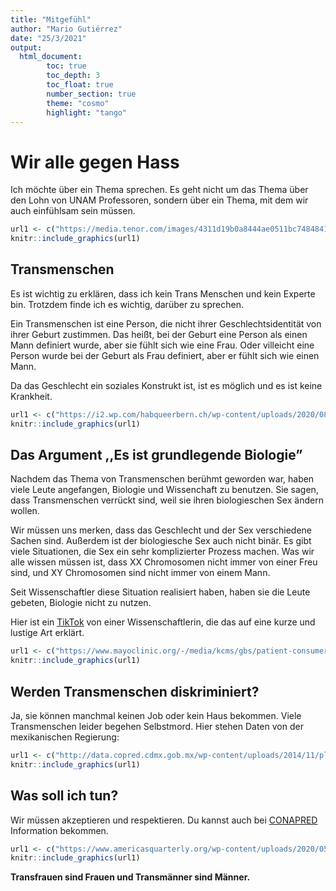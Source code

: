 ```yaml
---
title: "Mitgefühl"
author: "Mario Gutiérrez"
date: "25/3/2021"
output: 
  html_document:
        toc: true
        toc_depth: 3
        toc_float: true
        number_section: true
        theme: "cosmo"
        highlight: "tango"
---
```

# **Wir alle gegen Hass**  

Ich möchte über ein Thema sprechen. Es geht nicht um das Thema über den Lohn von UNAM Professoren, sondern über ein Thema, mit dem wir auch einfühlsam sein müssen.  
```r

url1 <- c("https://media.tenor.com/images/4311d19b0a8444ae0511bc748484107a/tenor.gif")
knitr::include_graphics(url1)

```


## **Transmenschen**  

Es ist wichtig zu erklären, dass ich kein Trans Menschen und kein Experte bin. Trotzdem finde ich es wichtig, darüber zu sprechen.  

Ein Transmenschen ist eine Person, die nicht ihrer Geschlechtsidentität von ihrer Geburt zustimmen. Das heißt, bei der Geburt eine Person als einen Mann definiert wurde, aber sie fühlt sich wie eine Frau. Oder villeicht eine Person wurde bei der Geburt als Frau definiert, aber er fühlt sich wie einen Mann.  

Da das Geschlecht ein soziales Konstrukt ist, ist es möglich und es ist keine Krankheit.  

```r

url1 <- c("https://i2.wp.com/habqueerbern.ch/wp-content/uploads/2020/08/transrechte.jpg?resize=1024%2C576&ssl=1")
knitr::include_graphics(url1)

```


## **Das Argument ,,Es ist grundlegende Biologie"**  

Nachdem das Thema von Transmenschen berühmt geworden war, haben viele Leute angefangen, Biologie und Wissenchaft zu benutzen. Sie sagen, dass Transmenschen verrückt sind, weil sie ihren biologieschen Sex ändern wollen.  

Wir müssen uns merken, dass das Geschlecht und der Sex verschiedene Sachen sind. Außerdem ist der biologiesche Sex auch nicht binär. Es gibt viele Situationen, die Sex ein sehr komplizierter Prozess machen. Was wir alle wissen müssen ist, dass XX Chromosomen nicht immer von einer Freu sind, und XY Chromosomen sind nicht immer von einem Mann.  

Seit Wissenschaftler diese Situation realisiert haben, haben sie die Leute gebeten, Biologie nicht zu nutzen.  

Hier ist ein [TikTok](https://twitter.com/lab_shenanigans/status/1367181974566240258?s=20) von einer Wissenschaftlerin, die das auf eine kurze und lustige Art erklärt.  

```r

url1 <- c("https://www.mayoclinic.org/-/media/kcms/gbs/patient-consumer/images/2017/08/25/16/12/beingtransgender-spectrum.jpg")
knitr::include_graphics(url1)

```


## **Werden Transmenschen diskriminiert?**  

Ja, sie können manchmal keinen Job oder kein Haus bekommen. Viele Transmenschen leider begehen Selbstmord. Hier stehen Daten von der mexikanischen Regierung:

```r

url1 <- c("http://data.copred.cdmx.gob.mx/wp-content/uploads/2014/11/plg10.gif","http://data.copred.cdmx.gob.mx/wp-content/uploads/2014/11/plg11.gif")
knitr::include_graphics(url1)

```

## **Was soll ich tun?**  

Wir müssen akzeptieren und respektieren. Du kannst auch bei [CONAPRED](https://www.conapred.org.mx/) Information bekommen.  
```r

url1 <- c("https://www.americasquarterly.org/wp-content/uploads/2020/05/GettyImages-1159092851.jpg")
knitr::include_graphics(url1)

```


**Transfrauen sind Frauen und Transmänner sind Männer.**

